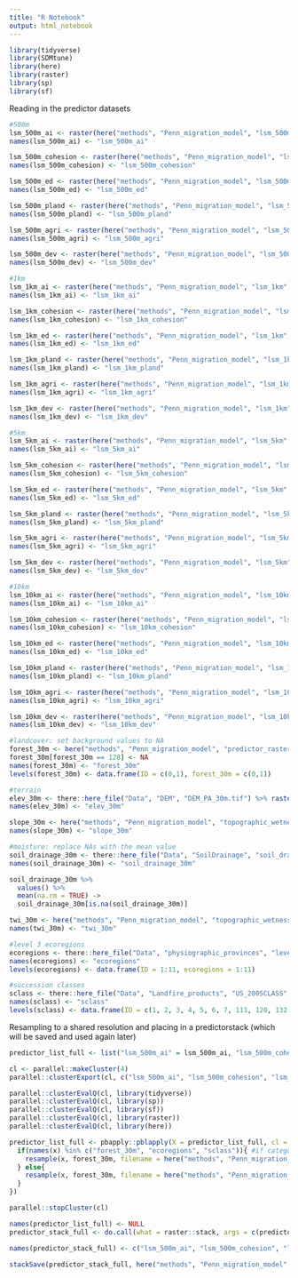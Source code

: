 ```yaml
---
title: "R Notebook"
output: html_notebook
---
```

```r
library(tidyverse)
library(SDMtune)
library(here)
library(raster)
library(sp)
library(sf)
```

Reading in the predictor datasets
```r
#500m
lsm_500m_ai <- raster(here("methods", "Penn_migration_model", "lsm_500m", "lsm_ai_30m_500m_5070.tif"))
names(lsm_500m_ai) <- "lsm_500m_ai"

lsm_500m_cohesion <- raster(here("methods", "Penn_migration_model", "lsm_500m", "lsm_cohesion_30m_500m_5070.tif"))
names(lsm_500m_cohesion) <- "lsm_500m_cohesion"

lsm_500m_ed <- raster(here("methods", "Penn_migration_model", "lsm_500m", "lsm_ed_30m_500m_5070.tif"))
names(lsm_500m_ed) <- "lsm_500m_ed"

lsm_500m_pland <- raster(here("methods", "Penn_migration_model", "lsm_500m", "lsm_pland_30m_500m_5070.tif"))
names(lsm_500m_pland) <- "lsm_500m_pland"

lsm_500m_agri <- raster(here("methods", "Penn_migration_model", "lsm_500m", "lsm_agri_30m_500m_5070.tif"))
names(lsm_500m_agri) <- "lsm_500m_agri"

lsm_500m_dev <- raster(here("methods", "Penn_migration_model", "lsm_500m", "lsm_dev_30m_500m_5070.tif"))
names(lsm_500m_dev) <- "lsm_500m_dev"

#1km
lsm_1km_ai <- raster(here("methods", "Penn_migration_model", "lsm_1km", "lsm_ai_90m_1km_5070.tif"))
names(lsm_1km_ai) <- "lsm_1km_ai"

lsm_1km_cohesion <- raster(here("methods", "Penn_migration_model", "lsm_1km", "lsm_cohesion_90m_1km_5070.tif"))
names(lsm_1km_cohesion) <- "lsm_1km_cohesion"

lsm_1km_ed <- raster(here("methods", "Penn_migration_model", "lsm_1km", "lsm_ed_90m_1km_5070.tif"))
names(lsm_1km_ed) <- "lsm_1km_ed"

lsm_1km_pland <- raster(here("methods", "Penn_migration_model", "lsm_1km", "lsm_pland_90m_1km_5070.tif"))
names(lsm_1km_pland) <- "lsm_1km_pland"

lsm_1km_agri <- raster(here("methods", "Penn_migration_model", "lsm_1km", "lsm_agri_90m_1km_5070.tif"))
names(lsm_1km_agri) <- "lsm_1km_agri"

lsm_1km_dev <- raster(here("methods", "Penn_migration_model", "lsm_1km", "lsm_dev_90m_1km_5070.tif"))
names(lsm_1km_dev) <- "lsm_1km_dev"

#5km
lsm_5km_ai <- raster(here("methods", "Penn_migration_model", "lsm_5km", "lsm_ai_90m_5km_5070.tif"))
names(lsm_5km_ai) <- "lsm_5km_ai"

lsm_5km_cohesion <- raster(here("methods", "Penn_migration_model", "lsm_5km", "lsm_cohesion_90m_5km_5070.tif"))
names(lsm_5km_cohesion) <- "lsm_5km_cohesion"

lsm_5km_ed <- raster(here("methods", "Penn_migration_model", "lsm_5km", "lsm_ed_90m_5km_5070.tif"))
names(lsm_5km_ed) <- "lsm_5km_ed"

lsm_5km_pland <- raster(here("methods", "Penn_migration_model", "lsm_5km", "lsm_pland_90m_5km_5070.tif"))
names(lsm_5km_pland) <- "lsm_5km_pland"

lsm_5km_agri <- raster(here("methods", "Penn_migration_model", "lsm_5km", "lsm_agri_90m_5km_5070.tif"))
names(lsm_5km_agri) <- "lsm_5km_agri"

lsm_5km_dev <- raster(here("methods", "Penn_migration_model", "lsm_5km", "lsm_dev_90m_5km_5070.tif"))
names(lsm_5km_dev) <- "lsm_5km_dev"

#10km
lsm_10km_ai <- raster(here("methods", "Penn_migration_model", "lsm_10km", "lsm_ai_90m_10km_5070.tif"))
names(lsm_10km_ai) <- "lsm_10km_ai"

lsm_10km_cohesion <- raster(here("methods", "Penn_migration_model", "lsm_10km", "lsm_cohesion_90m_10km_5070.tif"))
names(lsm_10km_cohesion) <- "lsm_10km_cohesion"

lsm_10km_ed <- raster(here("methods", "Penn_migration_model", "lsm_10km", "lsm_ed_90m_10km_5070.tif"))
names(lsm_10km_ed) <- "lsm_10km_ed"

lsm_10km_pland <- raster(here("methods", "Penn_migration_model", "lsm_10km", "lsm_pland_90m_10km_5070.tif"))
names(lsm_10km_pland) <- "lsm_10km_pland"

lsm_10km_agri <- raster(here("methods", "Penn_migration_model", "lsm_10km", "lsm_agri_90m_10km_5070.tif"))
names(lsm_10km_agri) <- "lsm_10km_agri"

lsm_10km_dev <- raster(here("methods", "Penn_migration_model", "lsm_10km", "lsm_dev_90m_10km_5070.tif"))
names(lsm_10km_dev) <- "lsm_10km_dev"

#landcover: set background values to NA
forest_30m <- here("methods", "Penn_migration_model", "predictor_rasters", "nlcd2016_forestpatches.tif") %>% raster()
forest_30m[forest_30m == 128] <- NA
names(forest_30m) <- "forest_30m"
levels(forest_30m) <- data.frame(ID = c(0,1), forest_30m = c(0,1))

#terrain
elev_30m <- there::here_file("Data", "DEM", "DEM_PA_30m.tif") %>% raster()
names(elev_30m) <- "elev_30m"

slope_30m <- here("methods", "Penn_migration_model", "topographic_wetness_index", "DEM_PA_30slope.tif") %>% raster()
names(slope_30m) <- "slope_30m"

#moisture: replace NAs with the mean value
soil_drainage_30m <- there::here_file("Data", "SoilDrainage", "soil_drainage_5070.tif") %>% raster()
names(soil_drainage_30m) <- "soil_drainage_30m"

soil_drainage_30m %>%
  values() %>%
  mean(na.rm = TRUE) ->
  soil_drainage_30m[is.na(soil_drainage_30m)]

twi_30m <- here("methods", "Penn_migration_model", "topographic_wetness_index", "DEM_PA_30m_twi.tif") %>% raster()
names(twi_30m) <- "twi_30m"

#level 3 ecoregions
ecoregions <- there::here_file("Data", "physiographic_provinces", "level_iii_ecoregions_pa.tif") %>% raster()
names(ecoregions) <- "ecoregions"
levels(ecoregions) <- data.frame(ID = 1:11, ecoregions = 1:11)

#succession classes
sclass <- there::here_file("Data", "Landfire_products", "US_200SCLASS", "us_200sclass_pa.tif") %>% raster()
names(sclass) <- "sclass"
levels(sclass) <- data.frame(ID = c(1, 2, 3, 4, 5, 6, 7, 111, 120, 132, 180), sclass = c(1, 2, 3, 4, 5, 6, 7, 111, 120, 132, 180))
```

Resampling to a shared resolution and placing in a predictorstack (which will be saved and used again later)
```r
predictor_list_full <- list("lsm_500m_ai" = lsm_500m_ai, "lsm_500m_cohesion" = lsm_500m_cohesion, "lsm_500m_ed" = lsm_500m_ed, "lsm_500m_pland" = lsm_500m_pland, "lsm_500m_agri" = lsm_500m_agri, "lsm_500m_dev" = lsm_500m_dev, "lsm_1km_ai" = lsm_1km_ai, "lsm_1km_cohesion" = lsm_1km_cohesion, "lsm_1km_ed" = lsm_1km_ed, "lsm_1km_pland" = lsm_1km_pland, "lsm_1km_agri" = lsm_1km_agri, "lsm_1km_dev" = lsm_1km_dev, "lsm_5km_ai" = lsm_5km_ai, "lsm_5km_cohesion" = lsm_5km_cohesion, "lsm_5km_ed" = lsm_5km_ed, "lsm_5km_pland" = lsm_5km_pland, "lsm_5km_agri" = lsm_5km_agri, "lsm_5km_dev" = lsm_5km_dev, "lsm_10km_ai" = lsm_10km_ai, "lsm_10km_cohesion" = lsm_10km_cohesion, "lsm_10km_ed" = lsm_10km_ed, "lsm_10km_pland" = lsm_10km_pland, "lsm_10km_agri" = lsm_10km_agri, "lsm_10km_dev" = lsm_10km_dev, "forest_30m" = forest_30m, "elev_30m" = elev_30m, "slope_30m" = slope_30m, "soil_drainage_30m" = soil_drainage_30m, "twi_30m" = twi_30m, "ecoregions" = ecoregions, "sclass" = sclass)

cl <- parallel::makeCluster(4)
parallel::clusterExport(cl, c("lsm_500m_ai", "lsm_500m_cohesion", "lsm_500m_ed", "lsm_500m_pland", "lsm_500m_agri", "lsm_500m_dev", "lsm_1km_ai", "lsm_1km_cohesion", "lsm_1km_ed", "lsm_1km_pland", "lsm_1km_agri", "lsm_1km_dev", "lsm_5km_ai", "lsm_5km_cohesion", "lsm_5km_ed", "lsm_5km_pland", "lsm_5km_agri", "lsm_5km_dev", "lsm_10km_ai", "lsm_10km_cohesion", "lsm_10km_ed", "lsm_10km_pland", "lsm_10km_agri", "lsm_10km_dev", "forest_30m", "elev_30m", "slope_30m", "soil_drainage_30m", "twi_30m", "ecoregions", "sclass")) #, "predictor_list_full"

parallel::clusterEvalQ(cl, library(tidyverse))
parallel::clusterEvalQ(cl, library(sp))
parallel::clusterEvalQ(cl, library(sf))
parallel::clusterEvalQ(cl, library(raster))
parallel::clusterEvalQ(cl, library(here))

predictor_list_full <- pbapply::pblapply(X = predictor_list_full, cl = cl, FUN = function(x){
  if(names(x) %in% c("forest_30m", "ecoregions", "sclass")){ #if categorical
    resample(x, forest_30m, filename = here("methods", "Penn_migration_model", "predictor_rasters_resampled", paste0(names(x), ".grd")), method = "ngb", overwrite = TRUE)
  } else{
    resample(x, forest_30m, filename = here("methods", "Penn_migration_model", "predictor_rasters_resampled", paste0(names(x), ".grd")), method = "bilinear", overwrite = TRUE)
  }
})

parallel::stopCluster(cl)

names(predictor_list_full) <- NULL
predictor_stack_full <- do.call(what = raster::stack, args = c(predictor_list_full, quick = FALSE))

names(predictor_stack_full) <- c("lsm_500m_ai", "lsm_500m_cohesion", "lsm_500m_ed", "lsm_500m_pland", "lsm_500m_agri", "lsm_500m_dev", "lsm_1km_ai", "lsm_1km_cohesion", "lsm_1km_ed", "lsm_1km_pland", "lsm_1km_agri", "lsm_1km_dev", "lsm_5km_ai", "lsm_5km_cohesion", "lsm_5km_ed", "lsm_5km_pland", "lsm_5km_agri", "lsm_5km_dev", "lsm_10km_ai", "lsm_10km_cohesion", "lsm_10km_ed", "lsm_10km_pland", "lsm_10km_agri", "lsm_10km_dev", "forest_30m", "elev_30m", "slope_30m", "soil_drainage_30m", "twi_30m", "ecoregions", "sclass")

stackSave(predictor_stack_full, here("methods", "Penn_migration_model", "predictor_stack_full_mig.stk"))
```